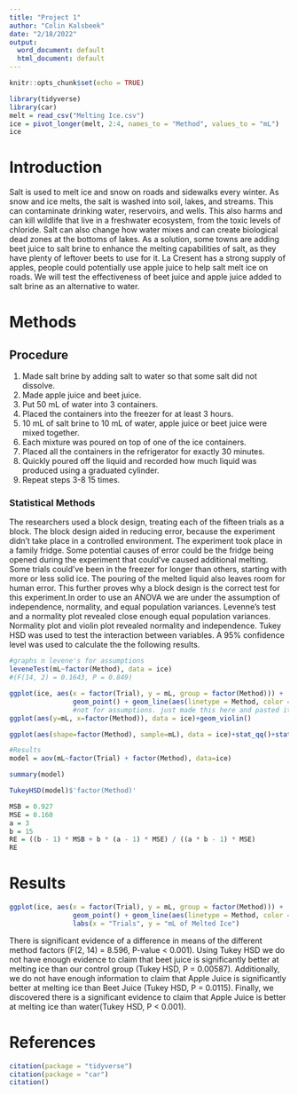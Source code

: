 ```yaml
---
title: "Project 1"
author: "Colin Kalsbeek"
date: "2/18/2022"
output:
  word_document: default
  html_document: default
---
```


```r
knitr::opts_chunk$set(echo = TRUE)
```

```r
library(tidyverse)
library(car)
melt = read_csv("Melting Ice.csv")
ice = pivot_longer(melt, 2:4, names_to = "Method", values_to = "mL")
ice
```

# Introduction 
Salt is used to melt ice and snow on roads and sidewalks every winter. As snow and ice melts, the salt is washed into soil, lakes, and streams. This can contaminate drinking water, reservoirs, and wells. This also harms and can kill wildlife that live in a freshwater ecosystem, from the toxic levels of chloride. Salt can also change how water mixes and can create biological dead zones at the bottoms of lakes. As a solution, some towns are adding beet juice to salt brine to enhance the melting capabilities of salt, as they have plenty of leftover beets to use for it. La Cresent has a strong supply of apples, people could potentially use apple juice to help salt melt ice on roads. We will test the effectiveness of beet juice and apple juice added to salt brine as an alternative to water. 

# Methods 
## Procedure
1. Made salt brine by adding salt to water so that some salt did not dissolve.
2. Made apple juice and beet juice.
3. Put 50 mL of water into 3 containers.
4. Placed the containers into the freezer for at least 3 hours.
5. 10 mL of salt brine to 10 mL of water, apple juice or beet juice were mixed together.
6. Each mixture was poured on top of one of the ice containers.
7. Placed all the containers in the refrigerator for exactly 30 minutes.
8. Quickly poured off the liquid and recorded how much liquid was produced using a graduated cylinder. 
9. Repeat steps 3-8 15 times.

### Statistical Methods
The researchers used a block design, treating each of the fifteen trials as a block. The block design aided in reducing error, because the experiment didn't take place in a controlled environment. The experiment took place in a family fridge. Some potential causes of error could be the fridge being opened during the experiment that could've caused additional melting. Some trials could've been in the freezer for longer than others, starting with more or less solid ice. The pouring of the melted liquid also leaves room for human error. This further proves why a block design is the correct test for this experiment.In order to use an ANOVA we are under the assumption of independence, normality, and equal population variances. Levenne's test and a normality plot revealed close enough equal population variances. Normality plot and violin plot revealed normality and independence. Tukey HSD was used to test the interaction between variables. A 95% confidence level was used to calculate the the following results. 


```r
#graphs n levene's for assumptions
leveneTest(mL~factor(Method), data = ice)
#(F(14, 2) = 0.1643, P = 0.849) 

ggplot(ice, aes(x = factor(Trial), y = mL, group = factor(Method))) + 
                geom_point() + geom_line(aes(linetype = Method, color = Method))
                #not for assumptions. just made this here and pasted it below
ggplot(aes(y=mL, x=factor(Method)), data = ice)+geom_violin()

ggplot(aes(shape=factor(Method), sample=mL), data = ice)+stat_qq()+stat_qq_line()


```


```r
#Results
model = aov(mL~factor(Trial) + factor(Method), data=ice)

summary(model)

TukeyHSD(model)$'factor(Method)'

MSB = 0.927
MSE = 0.160
a = 3
b = 15
RE = ((b - 1) * MSB + b * (a - 1) * MSE) / ((a * b - 1) * MSE)
RE
```

# Results

```r
ggplot(ice, aes(x = factor(Trial), y = mL, group = factor(Method))) + 
                geom_point() + geom_line(aes(linetype = Method, color = Method)) + 
                labs(x = "Trials", y = "mL of Melted Ice")
```
There is significant evidence of a difference in means of the different method factors (F(2, 14) = 8.596, P-value < 0.001). Using Tukey HSD we do not have enough evidence to claim that beet juice is significantly better at melting ice than our control group (Tukey HSD, P = 0.00587). Additionally, we do not have enough information to claim that Apple Juice is significantly better at melting ice than Beet Juice (Tukey HSD, P = 0.0115). Finally, we discovered there is a significant evidence to claim that Apple Juice is better at melting ice than water(Tukey HSD, P < 0.001). 

# References
```r
citation(package = "tidyverse")
citation(package = "car")
citation()
```

